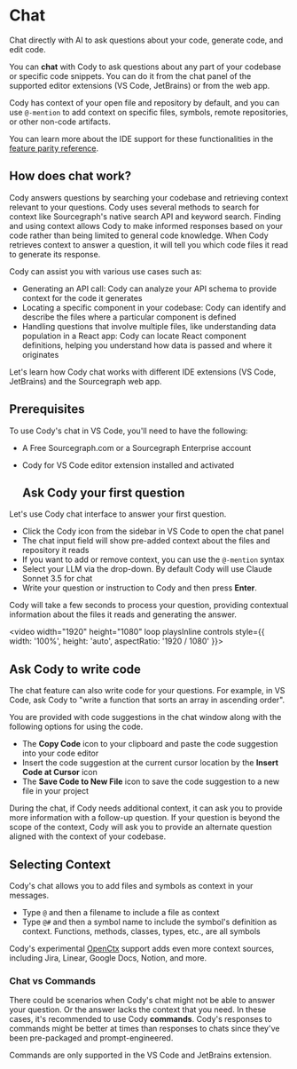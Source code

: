# Chat

<p className="subtitle">Chat directly with AI to ask questions about your code, generate code, and edit code.</p>

You can **chat** with Cody to ask questions about any part of your codebase or specific code snippets. You can do it from the chat panel of the supported editor extensions (VS Code, JetBrains) or from the web app.

Cody has context of your open file and repository by default, and you can use `@-mention` to add context on specific files, symbols, remote repositories, or other non-code artifacts.

You can learn more about the IDE support for these functionalities in the [feature parity reference](/cody/clients/feature-reference#chat).

## How does chat work?

Cody answers questions by searching your codebase and retrieving context relevant to your questions. Cody uses several methods to search for context like Sourcegraph's native search API and keyword search. Finding and using context allows Cody to make informed responses based on your code rather than being limited to general code knowledge. When Cody retrieves context to answer a question, it will tell you which code files it read to generate its response.

Cody can assist you with various use cases such as:

- Generating an API call: Cody can analyze your API schema to provide context for the code it generates
- Locating a specific component in your codebase: Cody can identify and describe the files where a particular component is defined
- Handling questions that involve multiple files, like understanding data population in a React app: Cody can locate React component definitions, helping you understand how data is passed and where it originates

Let's learn how Cody chat works with different IDE extensions (VS Code, JetBrains) and the Sourcegraph web app.

<Tabs>
<Tab title="VS Code">

## Prerequisites

To use Cody's chat in VS Code, you'll need to have the following:

- A Free Sourcegraph.com or a Sourcegraph Enterprise account
- Cody for VS Code editor extension installed and activated

  ## Ask Cody your first question

Let's use Cody chat interface to answer your first question.

- Click the Cody icon from the sidebar in VS Code to open the chat panel
- The chat input field will show pre-added context about the files and repository it reads
- If you want to add or remove context, you can use the `@-mention` syntax
- Select your LLM via the drop-down. By default Cody will use Claude Sonnet 3.5 for chat
- Write your question or instruction to Cody and then press **Enter**.

Cody will take a few seconds to process your question, providing contextual information about the files it reads and generating the answer.

<video width="1920" height="1080" loop playsInline controls style={{ width: '100%', height: 'auto', aspectRatio: '1920 / 1080' }}>
  <source src="https://storage.googleapis.com/sourcegraph-assets/Docs/Media/chat-interface-0724.mp4" type="video/mp4" />
</video>

## Ask Cody to write code

The chat feature can also write code for your questions. For example, in VS Code, ask Cody to "write a function that sorts an array in ascending order".

You are provided with code suggestions in the chat window along with the following options for using the code.

- The **Copy Code** icon to your clipboard and paste the code suggestion into your code editor
- Insert the code suggestion at the current cursor location by the **Insert Code at Cursor** icon
- The **Save Code to New File** icon to save the code suggestion to a new file in your project

During the chat, if Cody needs additional context, it can ask you to provide more information with a follow-up question. If your question is beyond the scope of the context, Cody will ask you to provide an alternate question aligned with the context of your codebase.

## Selecting Context

Cody's chat allows you to add files and symbols as context in your messages.

- Type `@` and then a filename to include a file as context
- Type `@#` and then a symbol name to include the symbol's definition as context. Functions, methods, classes, types, etc., are all symbols

Cody's experimental [OpenCtx](/cody/capabilities/openctx) support adds even more context sources, including Jira, Linear, Google Docs, Notion, and more.
</Tab>
</Tabs>

### Chat vs Commands

There could be scenarios when Cody's chat might not be able to answer your question. Or the answer lacks the context that you need. In these cases, it's recommended to use Cody **commands**. Cody's responses to commands might be better at times than responses to chats since they've been pre-packaged and prompt-engineered.

<Callout type="note"> Commands are only supported in the VS Code and JetBrains extension.</Callout>
